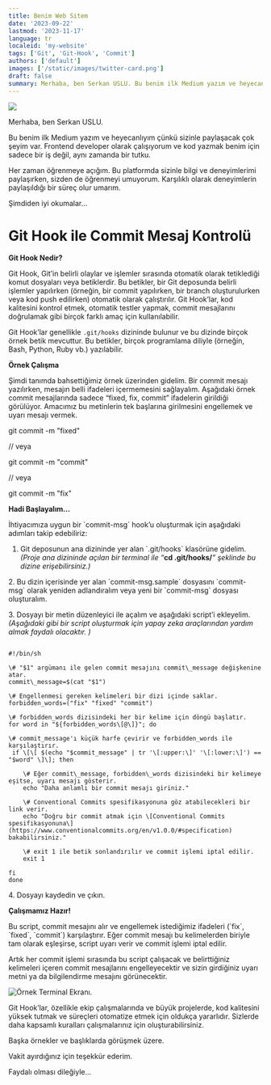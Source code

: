 ```yaml
---
title: Benim Web Sitem
date: '2023-09-22'
lastmod: '2023-11-17'
language: tr
localeid: 'my-website'
tags: ['Git', 'Git-Hook', 'Commit']
authors: ['default']
images: ['/static/images/twitter-card.png']
draft: false
summary: Merhaba, ben Serkan USLU. Bu benim ilk Medium yazım ve heyecanlıyım çünkü sizinle paylaşacak çok şeyim var. Frontend developer olarak çalışıyorum ve kod yazmak benim için sadece bir iş...
---
```


![](https://miro.medium.com/v2/resize:fit:450/1*bAJrSit_8HoM5sy7ydw0zw.png)

Merhaba, ben Serkan USLU.

Bu benim ilk Medium yazım ve heyecanlıyım çünkü sizinle paylaşacak çok şeyim var. Frontend developer olarak çalışıyorum ve kod yazmak benim için sadece bir iş değil, aynı zamanda bir tutku.

Her zaman öğrenmeye açığım. Bu platformda sizinle bilgi ve deneyimlerimi paylaşırken, sizden de öğrenmeyi umuyorum. Karşılıklı olarak deneyimlerin paylaşıldığı bir süreç olur umarım.

Şimdiden iyi okumalar…

# Git Hook ile Commit Mesaj Kontrolü

**Git Hook Nedir?**

Git Hook, Git’in belirli olaylar ve işlemler sırasında otomatik olarak tetiklediği komut dosyaları veya betiklerdir. Bu betikler, bir Git deposunda belirli işlemler yapılırken (örneğin, bir commit yapılırken, bir branch oluşturulurken veya kod push edilirken) otomatik olarak çalıştırılır. Git Hook’lar, kod kalitesini kontrol etmek, otomatik testler yapmak, commit mesajlarını doğrulamak gibi birçok farklı amaç için kullanılabilir.

Git Hook’lar genellikle `.git/hooks` dizininde bulunur ve bu dizinde birçok örnek betik mevcuttur. Bu betikler, birçok programlama diliyle (örneğin, Bash, Python, Ruby vb.) yazılabilir.

**Örnek Çalışma**

Şimdi tanımda bahsettiğimiz örnek üzerinden gidelim. Bir commit mesajı yazılırken, mesajın belli ifadeleri içermemesini sağlayalım. Aşağıdaki örnek commit mesajlarında sadece “fixed, fix, commit” ifadelerin girildiği görülüyor. Amacımız bu metinlerin tek başlarına girilmesini engellemek ve uyarı mesajı vermek.

git commit \-m "fixed"

// veya

git commit \-m "commit"

// veya

git commit \-m "fix"

**Hadi Başlayalım…**

İhtiyacımıza uygun bir \`commit-msg\` hook’u oluşturmak için aşağıdaki adımları takip edebiliriz:

1.  Git deposunun ana dizininde yer alan \`.git/hooks\` klasörüne gidelim. _(Proje ana dizininde açılan bir terminal ile “_**cd .git/hooks/**_” şeklinde bu dizine erişebilirsiniz.)_

2\. Bu dizin içerisinde yer alan \`commit-msg.sample\` dosyasını \`commit-msg\` olarak yeniden adlandıralım veya yeni bir \`commit-msg\` dosyası oluşturalım.

3\. Dosyayı bir metin düzenleyici ile açalım ve aşağıdaki script’i ekleyelim.  
_(Aşağıdaki gibi bir script oluşturmak için yapay zeka araçlarından yardım almak faydalı olacaktır. )_

```

#!/bin/sh

\# "$1" argümanı ile gelen commit mesajını commit\_message değişkenine atar.
commit\_message=$(cat "$1")

\# Engellenmesi gereken kelimeleri bir dizi içinde saklar.
forbidden_words=("fix" "fixed" "commit")

\# forbidden_words dizisindeki her bir kelime için döngü başlatır.
for word in "${forbidden_words\[@\]}"; do

\# commit_message'ı küçük harfe çevirir ve forbidden_words ile karşılaştırır.
 if \[\[ $(echo "$commit_message" | tr '\[:upper:\]' '\[:lower:\]') == "$word" \]\]; then

    \# Eğer commit\_message, forbidden\_words dizisindeki bir kelimeye eşitse, uyarı mesajı gösterir.
    echo "Daha anlamlı bir commit mesajı giriniz."

    \# Conventional Commits spesifikasyonuna göz atabilecekleri bir link verir.
    echo "Doğru bir commit atmak için \[Conventional Commits spesifikasyonuna\](https://www.conventionalcommits.org/en/v1.0.0/#specification) bakabilirsiniz."

    \# exit 1 ile betik sonlandırılır ve commit işlemi iptal edilir.
    exit 1

fi
done
```

4\. Dosyayı kaydedin ve çıkın.

**Çalışmamız Hazır!**

Bu script, commit mesajını alır ve engellemek istediğimiz ifadeleri (\`fix\`, \`fixed\`, \`commit\`) karşılaştırır. Eğer commit mesajı bu kelimelerden biriyle tam olarak eşleşirse, script uyarı verir ve commit işlemi iptal edilir.

Artık her commit işlemi sırasında bu script çalışacak ve belirttiğiniz kelimeleri içeren commit mesajlarını engelleyecektir ve sizin girdiğiniz uyarı metni ya da bilgilendirme mesajını görünecektir.

![Örnek Terminal Ekranı.](https://miro.medium.com/v2/resize:fit:692/1*55us92sMIsp8RpdTrt6dJw.png)

Git Hook’lar, özellikle ekip çalışmalarında ve büyük projelerde, kod kalitesini yüksek tutmak ve süreçleri otomatize etmek için oldukça yararlıdır. Sizlerde daha kapsamlı kuralları çalışmalarınız için oluşturabilirsiniz.

Başka örnekler ve başlıklarda görüşmek üzere.

Vakit ayırdığınız için teşekkür ederim.

Faydalı olması dileğiyle…
